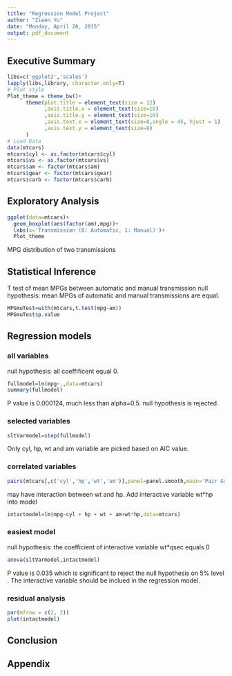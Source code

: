 ```yaml
---
title: "Regression Model Project"
author: "Ziwen Yu"
date: "Monday, April 20, 2015"
output: pdf_document
---
```


## Executive Summary

```r
libs=c('ggplot2','scales')
lapply(libs,library, character.only=T)
# Plot style
Plot_theme = theme_bw()+
      theme(plot.title = element_text(size = 12)
            ,axis.title.x = element_text(size=10)
            ,axis.title.y = element_text(size=10)
            ,axis.text.x = element_text(size=8,angle = 45, hjust = 1)
            ,axis.text.y = element_text(size=8)            
      )
# Load Data
data(mtcars)
mtcars$cyl <- as.factor(mtcars$cyl)
mtcars$vs <- as.factor(mtcars$vs)
mtcars$am <- factor(mtcars$am)
mtcars$gear <- factor(mtcars$gear)
mtcars$carb <- factor(mtcars$carb)
```

## Exploratory Analysis
```r
ggplot(data=mtcars)+
  geom_boxplot(aes(factor(am),mpg))+
  labs(x='Transmission (0: Automatic, 1: Manual)')+
  Plot_theme
```

MPG distribution of two transmissions

## Statistical Inference
T test of mean MPGs between automatic and manual transmission
null hypothesis: mean MPGs of automatic and manual transmissions are equal.
```r
MPGmuTest=with(mtcars,t.test(mpg~am))
MPGmuTest$p.value
```



## Regression models
### all variables
null hypothesis: all coeffificent equal 0.
```r
fullmodel=lm(mpg~.,data=mtcars)
summary(fullmodel)
```
P value is 0.000124, much less than alpha=0.5. null hypothesis is rejected. 

### selected variables
```r
sltVarmodel=step(fullmodel)
```
Only cyl, hp, wt and am variable are picked based on AIC value.

### correlated variables
```r
pairs(mtcars[,c('cyl','hp','wt','am')],panel=panel.smooth,main='Pair Graph of Selected Model Variables')
```
may have interaction between wt and hp. Add interactive variable wt*hp into model
```r
intactmodel=lm(mpg~cyl + hp + wt + am+wt*hp,data=mtcars)
```

### easiest model
null hypothesis: the coefficient of interactive variable wt*qsec equals 0
```r
anova(sltVarmodel,intactmodel)
```
P value is 0.035 which is significant to reject the null hypothesis on 5% level . The interactive variable should be inclued in the regression model.

### residual analysis
```r
par(mfrow = c(2, 2))
plot(intactmodel)
```

## Conclusion

## Appendix
